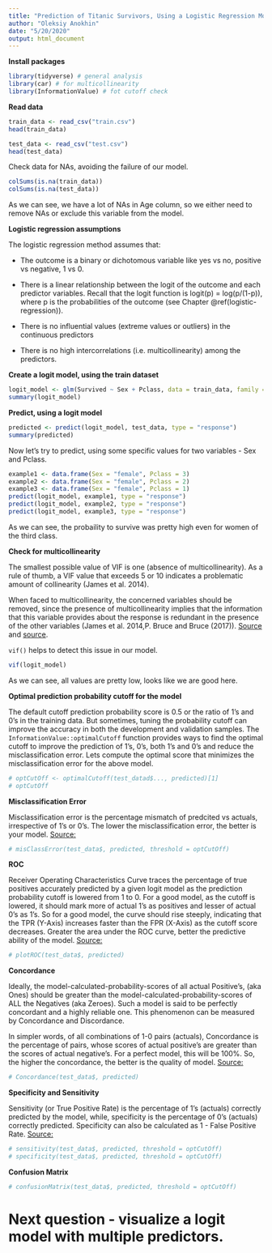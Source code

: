 ```yaml
---
title: "Prediction of Titanic Survivors, Using a Logistic Regression Model"
author: "Oleksiy Anokhin"
date: "5/20/2020"
output: html_document
---
```


**Install packages**

```r
library(tidyverse) # general analysis
library(car) # for multicollinearity
library(InformationValue) # fot cutoff check
```

**Read data**

```r
train_data <- read_csv("train.csv")
head(train_data)

test_data <- read_csv("test.csv")
head(test_data)
```

Check data for NAs, avoiding the failure of our model.

```r
colSums(is.na(train_data))
colSums(is.na(test_data))
```

As we can see, we have a lot of NAs in Age column, so we either need to remove NAs or exclude this variable from the model. 

**Logistic regression assumptions**

The logistic regression method assumes that:

* The outcome is a binary or dichotomous variable like yes vs no, positive vs negative, 1 vs 0.

* There is a linear relationship between the logit of the outcome and each predictor variables. Recall that the logit function is logit(p) = log(p/(1-p)), where p is the probabilities of the outcome (see Chapter @ref(logistic-regression)).

* There is no influential values (extreme values or outliers) in the continuous predictors

* There is no high intercorrelations (i.e. multicollinearity) among the predictors.

**Create a logit model, using the train dataset**

```r
logit_model <- glm(Survived ~ Sex + Pclass, data = train_data, family = binomial(link = "logit"))
summary(logit_model)
```

**Predict, using a logit model**

```r
predicted <- predict(logit_model, test_data, type = "response") 
summary(predicted)
```

Now let's try to predict, using some specific values for two variables - Sex and Pclass.

```r
example1 <- data.frame(Sex = "female", Pclass = 3)
example2 <- data.frame(Sex = "female", Pclass = 2)
example3 <- data.frame(Sex = "female", Pclass = 1)
predict(logit_model, example1, type = "response")
predict(logit_model, example2, type = "response")
predict(logit_model, example3, type = "response")
```

As we can see, the probaility to survive was pretty high even for women of the third class. 

**Check for multicollinearity**

The smallest possible value of VIF is one (absence of multicollinearity). As a rule of thumb, a VIF value that exceeds 5 or 10 indicates a problematic amount of collinearity (James et al. 2014).

When faced to multicollinearity, the concerned variables should be removed, since the presence of multicollinearity implies that the information that this variable provides about the response is redundant in the presence of the other variables (James et al. 2014,P. Bruce and Bruce (2017)).
[Source](http://www.sthda.com/english/articles/39-regression-model-diagnostics/160-multicollinearity-essentials-and-vif-in-r/) and 
[source](http://r-statistics.co/Logistic-Regression-With-R.html).

`vif()` helps to detect this issue in our model. 

```r
vif(logit_model)
```

As we can see, all values are pretty low, looks like we are good here. 

**Optimal prediction probability cutoff for the model**

The default cutoff prediction probability score is 0.5 or the ratio of 1’s and 0’s in the training data. But sometimes, tuning the probability cutoff can improve the accuracy in both the development and validation samples. The `InformationValue::optimalCutoff` function provides ways to find the optimal cutoff to improve the prediction of 1’s, 0’s, both 1’s and 0’s and reduce the misclassification error. Lets compute the optimal score that minimizes the misclassification error for the above model.

```r
# optCutOff <- optimalCutoff(test_datad$..., predicted)[1]
# optCutOff
```

**Misclassification Error**

Misclassification error is the percentage mismatch of predcited vs actuals, irrespective of 1’s or 0’s. The lower the misclassification error, the better is your model. [Source:](http://r-statistics.co/Logistic-Regression-With-R.html)

```r
# misClassError(test_data$, predicted, threshold = optCutOff)
```

**ROC**

Receiver Operating Characteristics Curve traces the percentage of true positives accurately predicted by a given logit model as the prediction probability cutoff is lowered from 1 to 0. For a good model, as the cutoff is lowered, it should mark more of actual 1’s as positives and lesser of actual 0’s as 1’s. So for a good model, the curve should rise steeply, indicating that the TPR (Y-Axis) increases faster than the FPR (X-Axis) as the cutoff score decreases. Greater the area under the ROC curve, better the predictive ability of the model. [Source:](http://r-statistics.co/Logistic-Regression-With-R.html)

```r
# plotROC(test_data$, predicted)
```

**Concordance**

Ideally, the model-calculated-probability-scores of all actual Positive’s, (aka Ones) should be greater than the model-calculated-probability-scores of ALL the Negatives (aka Zeroes). Such a model is said to be perfectly concordant and a highly reliable one. This phenomenon can be measured by Concordance and Discordance.

In simpler words, of all combinations of 1-0 pairs (actuals), Concordance is the percentage of pairs, whose scores of actual positive’s are greater than the scores of actual negative’s. For a perfect model, this will be 100%. So, the higher the concordance, the better is the quality of model. [Source:](http://r-statistics.co/Logistic-Regression-With-R.html)

```r
# Concordance(test_data$, predicted)
```

**Specificity and Sensitivity**

Sensitivity (or True Positive Rate) is the percentage of 1’s (actuals) correctly predicted by the model, while, specificity is the percentage of 0’s (actuals) correctly predicted. Specificity can also be calculated as 1 - False Positive Rate. [Source:](http://r-statistics.co/Logistic-Regression-With-R.html)

```r
# sensitivity(test_data$, predicted, threshold = optCutOff)
# specificity(test_data$, predicted, threshold = optCutOff)
```

**Confusion Matrix**

```r
# confusionMatrix(test_data$, predicted, threshold = optCutOff)
```

# Next question - visualize a logit model with multiple predictors.











